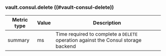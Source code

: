 ### vault.consul.delete ((#vault-consul-delete))

Metric type | Value | Description
----------- | ----- | -----------
summary     | ms    | Time required to complete a `DELETE` operation against the Consul storage backend